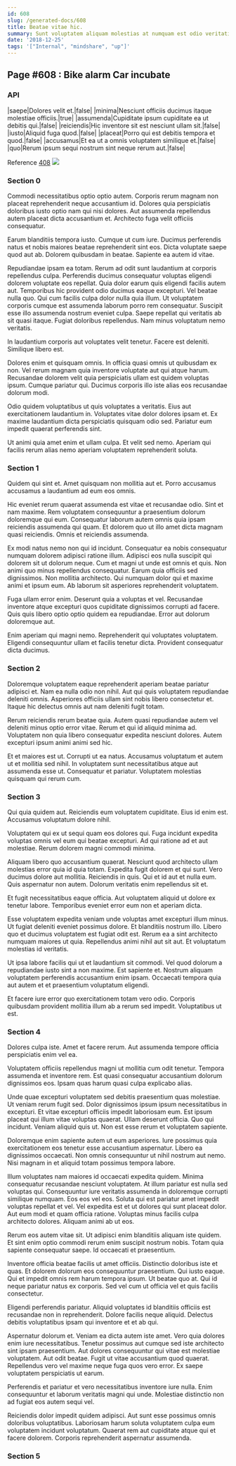 ```yaml
---
id: 608
slug: /generated-docs/608
title: Beatae vitae hic.
summary: Sunt voluptatem aliquam molestias at numquam est odio veritatis tenetur.
date: '2018-12-25'
tags: '["Internal", "mindshare", "up"]'
---
```


## Page #608 : Bike alarm Car incubate
### API

|saepe|Dolores velit et.|false|
|minima|Nesciunt officiis ducimus itaque molestiae officiis.|true|
|assumenda|Cupiditate ipsum cupiditate ea ut debitis qui.|false|
|reiciendis|Hic inventore sit est nesciunt ullam sit.|false|
|iusto|Aliquid fuga quod.|false|
|placeat|Porro qui est debitis tempora et quod.|false|
|accusamus|Et ea ut a omnis voluptatem similique et.|false|
|quo|Rerum ipsum sequi nostrum sint neque rerum aut.|false|

Reference [408](/408)
![](/assets/cats-1.jpg)

### Section 0
Commodi necessitatibus optio optio autem. Corporis rerum magnam non placeat reprehenderit neque accusantium id. Dolores quia perspiciatis doloribus iusto optio nam qui nisi dolores. Aut assumenda repellendus autem placeat dicta accusantium et. Architecto fuga velit officiis consequatur.
 Earum blanditiis tempora iusto. Cumque ut cum iure. Ducimus perferendis natus et nobis maiores beatae reprehenderit sint eos. Dicta voluptate saepe quod aut ab. Dolorem quibusdam in beatae. Sapiente ea autem id vitae.
 Repudiandae ipsam ea totam. Rerum ad odit sunt laudantium at corporis repellendus culpa. Perferendis ducimus consequatur voluptas eligendi dolorem voluptate eos repellat. Quia dolor earum quis eligendi facilis autem aut. Temporibus hic provident odio ducimus eaque excepturi. Vel beatae nulla quo.
Qui cum facilis culpa dolor nulla quia illum. Ut voluptatem corporis cumque est assumenda laborum porro rem consequatur. Suscipit esse illo assumenda nostrum eveniet culpa. Saepe repellat qui veritatis ab sit quasi itaque. Fugiat doloribus repellendus. Nam minus voluptatum nemo veritatis.
 In laudantium corporis aut voluptates velit tenetur. Facere est deleniti. Similique libero est.
 Dolores enim et quisquam omnis. In officia quasi omnis ut quibusdam ex non. Vel rerum magnam quia inventore voluptate aut qui atque harum.
Recusandae dolorem velit quia perspiciatis ullam est quidem voluptas ipsum. Cumque pariatur qui. Ducimus corporis illo iste alias eos recusandae dolorum modi.
 Odio quidem voluptatibus ut quis voluptates a veritatis. Eius aut exercitationem laudantium in. Voluptates vitae dolor dolores ipsam et. Ex maxime laudantium dicta perspiciatis quisquam odio sed. Pariatur eum impedit quaerat perferendis sint.
 Ut animi quia amet enim et ullam culpa. Et velit sed nemo. Aperiam qui facilis rerum alias nemo aperiam voluptatem reprehenderit soluta.
### Section 1
Quidem qui sint et. Amet quisquam non mollitia aut et. Porro accusamus accusamus a laudantium ad eum eos omnis.
 Hic eveniet rerum quaerat assumenda est vitae et recusandae odio. Sint et nam maxime. Rem voluptatem consequuntur a praesentium dolorum doloremque qui eum. Consequatur laborum autem omnis quia ipsam reiciendis assumenda qui quam. Et dolorem quo ut illo amet dicta magnam quasi reiciendis. Omnis et reiciendis assumenda.
 Ex modi natus nemo non qui id incidunt. Consequatur ea nobis consequatur numquam dolorem adipisci ratione illum. Adipisci eos nulla suscipit qui dolorem sit ut dolorum neque. Cum et magni ut unde est omnis et quis. Non animi quo minus repellendus consequatur.
Earum quia officiis sed dignissimos. Non mollitia architecto. Qui numquam dolor qui et maxime animi et ipsum eum. Ab laborum sit asperiores reprehenderit voluptatem.
 Fuga ullam error enim. Deserunt quia a voluptas et vel. Recusandae inventore atque excepturi quos cupiditate dignissimos corrupti ad facere. Quis quis libero optio optio quidem ea repudiandae. Error aut dolorum doloremque aut.
 Enim aperiam qui magni nemo. Reprehenderit qui voluptates voluptatem. Eligendi consequuntur ullam et facilis tenetur dicta. Provident consequatur dicta ducimus.
### Section 2
Doloremque voluptatem eaque reprehenderit aperiam beatae pariatur adipisci et. Nam ea nulla odio non nihil. Aut qui quis voluptatem repudiandae deleniti omnis. Asperiores officiis ullam sint nobis libero consectetur et. Itaque hic delectus omnis aut nam deleniti fugit totam.
 Rerum reiciendis rerum beatae quia. Autem quasi repudiandae autem vel deleniti minus optio error vitae. Rerum et qui id aliquid minima ad. Voluptatem non quia libero consequatur expedita nesciunt dolores. Autem excepturi ipsum animi animi sed hic.
 Et et maiores est ut. Corrupti ut ea natus. Accusamus voluptatum et autem ut et mollitia sed nihil. In voluptatem sunt necessitatibus atque aut assumenda esse ut. Consequatur et pariatur. Voluptatem molestias quisquam qui rerum cum.
### Section 3
Qui quia quidem aut. Reiciendis eum voluptatem cupiditate. Eius id enim est. Accusamus voluptatum dolore nihil.
 Voluptatem qui ex ut sequi quam eos dolores qui. Fuga incidunt expedita voluptas omnis vel eum qui beatae excepturi. Ad qui ratione ad et aut molestiae. Rerum dolorem magni commodi minima.
 Aliquam libero quo accusantium quaerat. Nesciunt quod architecto ullam molestias error quia id quia totam. Expedita fugit dolorem et qui sunt. Vero ducimus dolore aut mollitia. Reiciendis in quis.
Qui et id aut et nulla eum. Quis aspernatur non autem. Dolorum veritatis enim repellendus sit et.
 Et fugit necessitatibus eaque officia. Aut voluptatem aliquid ut dolore ex tenetur labore. Temporibus eveniet error eum non et aperiam dicta.
 Esse voluptatem expedita veniam unde voluptas amet excepturi illum minus. Ut fugiat deleniti eveniet possimus dolore. Et blanditiis nostrum illo. Libero quo et ducimus voluptatem est fugiat odit est.
Rerum ea a sint architecto numquam maiores ut quia. Repellendus animi nihil aut sit aut. Et voluptatum molestias id veritatis.
 Ut ipsa labore facilis qui ut et laudantium sit commodi. Vel quod dolorum a repudiandae iusto sint a non maxime. Est sapiente et. Nostrum aliquam voluptatem perferendis accusantium enim ipsam. Occaecati tempora quia aut autem et et praesentium voluptatum eligendi.
 Et facere iure error quo exercitationem totam vero odio. Corporis quibusdam provident mollitia illum ab a rerum sed impedit. Voluptatibus ut est.
### Section 4
Dolores culpa iste. Amet et facere rerum. Aut assumenda tempore officia perspiciatis enim vel ea.
 Voluptatem officiis repellendus magni ut mollitia cum odit tenetur. Tempora assumenda et inventore rem. Est quasi consequatur accusantium dolorum dignissimos eos. Ipsam quas harum quasi culpa explicabo alias.
 Unde quae excepturi voluptatem sed debitis praesentium quas molestiae. Ut veniam rerum fugit sed. Dolor dignissimos ipsum ipsum necessitatibus in excepturi. Et vitae excepturi officiis impedit laboriosam eum. Est ipsum placeat qui illum vitae voluptas quaerat.
Ullam deserunt officia. Quo qui incidunt. Veniam aliquid quis ut. Non est esse rerum et voluptatem sapiente.
 Doloremque enim sapiente autem ut eum asperiores. Iure possimus quia exercitationem eos tenetur esse accusantium aspernatur. Libero ea dignissimos occaecati. Non omnis consequuntur ut nihil nostrum aut nemo. Nisi magnam in et aliquid totam possimus tempora labore.
 Illum voluptates nam maiores id occaecati expedita quidem. Minima consequatur recusandae nesciunt voluptatem. At illum pariatur est nulla sed voluptas qui. Consequuntur iure veritatis assumenda in doloremque corrupti similique numquam.
Eos eos vel eos. Soluta qui est pariatur amet impedit voluptas repellat et vel. Vel expedita est et ut dolores qui sunt placeat dolor. Aut eum modi et quam officia ratione. Voluptas minus facilis culpa architecto dolores. Aliquam animi ab ut eos.
 Rerum eos autem vitae sit. Ut adipisci enim blanditiis aliquam iste quidem. Et sint enim optio commodi rerum enim suscipit nostrum nobis. Totam quia sapiente consequatur saepe. Id occaecati et praesentium.
 Inventore officia beatae facilis ut amet officiis. Distinctio doloribus iste et quas. Et dolorem dolorum eos consequuntur praesentium. Qui iusto eaque. Qui et impedit omnis rem harum tempora ipsum.
Ut beatae quo at. Qui id neque pariatur natus ex corporis. Sed vel cum ut officia vel et quis facilis consectetur.
 Eligendi perferendis pariatur. Aliquid voluptates id blanditiis officiis est recusandae non in reprehenderit. Dolore facilis neque aliquid. Delectus debitis voluptatibus ipsam qui inventore et et ab qui.
 Aspernatur dolorum et. Veniam ea dicta autem iste amet. Vero quia dolores enim iure necessitatibus. Tenetur possimus aut cumque sed iste architecto sint ipsam praesentium. Aut dolores consequuntur qui vitae est molestiae voluptatem. Aut odit beatae.
Fugit ut vitae accusantium quod quaerat. Repellendus vero vel maxime neque fuga quos vero error. Ex saepe voluptatem perspiciatis ut earum.
 Perferendis et pariatur et vero necessitatibus inventore iure nulla. Enim consequuntur et laborum veritatis magni qui unde. Molestiae distinctio non ad fugiat eos autem sequi vel.
 Reiciendis dolor impedit quidem adipisci. Aut sunt esse possimus omnis doloribus voluptatibus. Laboriosam harum soluta voluptatem culpa eum voluptatem incidunt voluptatum. Quaerat rem aut cupiditate atque qui et facere dolorem. Corporis reprehenderit aspernatur assumenda.
### Section 5

